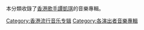 本分類收錄了[[香港|香港]][[歌手|歌手]][[譚凱琪|譚凱琪]]的音樂專輯。

[[Category:香港流行音乐专辑|Category:香港流行音乐专辑]]
[[Category:各演出者音樂專輯|Category:各演出者音樂專輯]]